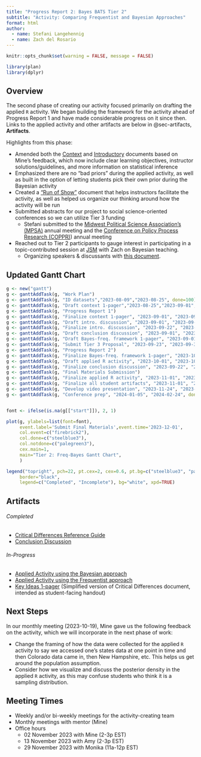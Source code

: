 ```yaml
---
title: "Progress Report 2: Bayes BATS Tier 2"
subtitle: "Activity: Comparing Frequentist and Bayesian Approaches"
format: html
author: 
  - name: Stefani Langehennig
  - name: Zach del Rosario
---
```


```r
knitr::opts_chunk$set(warning = FALSE, message = FALSE)

library(plan)
library(dplyr)
```

## Overview
The second phase of creating our activity focused primarily on drafting the applied `R` activity. We began building the framework for the activity ahead of Progress Report 1 and have made considerable progress on it since then. Links to the applied activity and other artifacts are below in @sec-artifacts, **Artifacts**.

Highlights from this phase:

- Amended both the [Context](https://github.com/bayes-bats/tier2-freq-bayes/blob/main/development/00-context-main.qmd) and [Introductory](https://github.com/bayes-bats/tier2-freq-bayes/blob/main/development/01-introduction-main.qmd) documents based on Mine's feedback, which now include clear learning objectives, instructor solutions/guidelines, and more information on statistical inference
- Emphasized there are no "bad priors" during the applied activity, as well as built in the option of letting students pick their own prior during the Bayesian activity
- Created a ["Run of Show"](https://github.com/bayes-bats/tier2-freq-bayes/blob/main/development/run-of-show.md) document that helps instructors facilitate the activity, as well as helped us organize our thinking around how the activity will be run
- Submitted abstracts for our project to social science-oriented conferences so we can utilize Tier 3 funding 
  - Stefani submitted to the [Midwest Political Science Association's (MPSA)](https://www.mpsanet.org/) annual meeting and the [Conference on Policy Process Research (COPPR)](https://policyprocessresearch.org/about/)) annual meeting
- Reached out to Tier 2 participants to gauge interest in participating in a topic-contributed session at [JSM](https://ww2.amstat.org/meetings/jsm/2024/) with Zach on Bayesian teaching.
  - Organizing speakers & discussants with [this document](https://docs.google.com/document/d/17D3WhugPz_rITEY9bIY-YSAYVZ9ih0vp5-qclGbLOU0/edit#heading=h.cjyhxefq76rw).


## Updated Gantt Chart

```r
g <- new("gantt")
g <- ganttAddTask(g, "Work Plan")
g <- ganttAddTask(g, "ID datasets","2023-08-09","2023-08-25", done=100)
g <- ganttAddTask(g, "Draft context 1-pager","2023-08-25","2023-09-01",done=100)
g <- ganttAddTask(g, "Progress Report 1")
g <- ganttAddTask(g, "Finalize context 1-pager", "2023-09-01", "2023-09-30", done=100)
g <- ganttAddTask(g, "Draft intro. discussion", "2023-09-01", "2023-09-22", done=100)
g <- ganttAddTask(g, "Finalize intro. discussion", "2023-09-22", "2023-09-30", done=100)
g <- ganttAddTask(g, "Draft conclusion discussion", "2023-09-01", "2023-09-22", done=60)
g <- ganttAddTask(g, "Draft Bayes-freq. framework 1-pager", "2023-09-01", "2023-09-30", done=100)
g <- ganttAddTask(g, "Submit Tier 3 Proposal", "2023-09-23", "2023-09-30", done=100)
g <- ganttAddTask(g, "Progress Report 2")
g <- ganttAddTask(g, "Finalize Bayes-freq. framework 1-pager", "2023-10-01", "2023-10-20", done=50)
g <- ganttAddTask(g, "Draft applied R activity", "2023-10-01", "2023-10-31", done=85)
g <- ganttAddTask(g, "Finalize conclusion discussion", "2023-09-22", "2023-09-30", done=25)
g <- ganttAddTask(g, "Final Materials Submission")
g <- ganttAddTask(g, "Finalize applied R activity", "2023-11-01", "2023-11-24", done=0)
g <- ganttAddTask(g, "Finalize all student artifacts", "2023-11-01", "2023-11-24", done=0)
g <- ganttAddTask(g, "Develop video presentation", "2023-11-24", "2023-11-30", done=0)
g <- ganttAddTask(g, "Conference prep", "2024-01-05", "2024-02-24", done=0)


font <- ifelse(is.na(g[["start"]]), 2, 1)

plot(g, ylabels=list(font=font),
     event.label='Submit Final Materials',event.time='2023-12-01',
     col.event=c("firebrick2"),
     col.done=c("steelblue3"),
     col.notdone=c("palegreen3"),
     cex.main=1,
     main="Tier 2: Freq-Bayes Gantt Chart",
     )

legend("topright", pch=22, pt.cex=2, cex=0.6, pt.bg=c("steelblue3", "palegreen3"),
     border="black",
     legend=c("Completed", "Incomplete"), bg="white", xpd=TRUE)

```

## Artifacts {#sec-artifacts}

###### Completed
* [Critical Differences Reference Guide](https://github.com/bayes-bats/tier2-freq-bayes/blob/main/development/03-one-pager-main.qmd)
* [Conclusion Discussion](https://github.com/bayes-bats/tier2-freq-bayes/blob/main/development/04-conclusion-main.qmd)

###### In-Progress
* [Applied Activity using the Bayesian approach](https://github.com/bayes-bats/tier2-freq-bayes/blob/main/development/02b-activity-bayes-main.qmd)
* [Applied Activity using the Frequentist approach](https://github.com/bayes-bats/tier2-freq-bayes/blob/main/development/02a-activity-freq-main.qmd)
* [Key Ideas 1-pager](https://github.com/bayes-bats/tier2-freq-bayes/blob/main/development/03-simplified-main.qmd) (Simplified version of Critical Differences document, intended as student-facing handout)

## Next Steps


In our monthly meeting (2023-10-19), Mine gave us the following feedback on the activity, which we will incorporate in the next phase of work:

- Change the framing of how the data were collected for the applied `R` activity to say we accessed one's states data at one point in time and then Colorado data came in, then New Hampshire, etc. This helps us get around the population assumption.
- Consider how we visualize and discuss the posterior density in the applied `R` activity, as this may confuse students who think it is a sampling distribution.


## Meeting Times
-   Weekly and/or bi-weekly meetings for the activity-creating team
-   Monthly meetings with mentor (Mine)
-   Office hours
    -   02 November 2023 with Mine (2-3p EST)
    -   13 November 2023 with Amy (2-3p EST)
    -   29 November 2023 with Monika (11a-12p EST)

